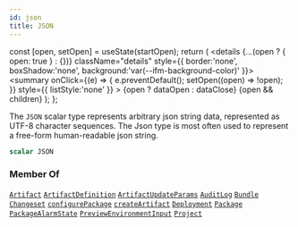 ```yaml
---
id: json
title: JSON
---
```









  const [open, setOpen] = useState(startOpen);
  return (
    <details {...(open ? { open: true } : {})} className="details" style={{ border:'none', boxShadow:'none', background:'var(--ifm-background-color)' }}>
      <summary
        onClick={(e) => {
          e.preventDefault();
          setOpen((open) => !open);
        }}
        style={{ listStyle:'none' }}
      >
      {open ? dataOpen : dataClose}
      </summary>
      {open && children}
    </details>
  );
};








The `JSON` scalar type represents arbitrary json string data, represented as UTF-8
character sequences. The Json type is most often used to represent a free-form
human-readable json string.


```graphql
scalar JSON
```








### Member Of

[`Artifact`](/swapi/types/objects/artifact.mdx)  <Badge class="badge badge--secondary badge--relation" text="object"/><Bullet />[`ArtifactDefinition`](/swapi/types/objects/artifact-definition.mdx)  <Badge class="badge badge--secondary badge--relation" text="object"/><Bullet />[`ArtifactUpdateParams`](/swapi/types/inputs/artifact-update-params.mdx)  <Badge class="badge badge--secondary badge--relation" text="input"/><Bullet />[`AuditLog`](/swapi/types/objects/audit-log.mdx)  <Badge class="badge badge--secondary badge--relation" text="object"/><Bullet />[`Bundle`](/swapi/types/objects/bundle.mdx)  <Badge class="badge badge--secondary badge--relation" text="object"/><Bullet />[`Changeset`](/swapi/types/objects/changeset.mdx)  <Badge class="badge badge--secondary badge--relation" text="object"/><Bullet />[`configurePackage`](/swapi/operations/mutations/configure-package.mdx)  <Badge class="badge badge--secondary badge--relation" text="mutation"/><Bullet />[`createArtifact`](/swapi/operations/mutations/create-artifact.mdx)  <Badge class="badge badge--secondary badge--relation" text="mutation"/><Bullet />[`Deployment`](/swapi/types/objects/deployment.mdx)  <Badge class="badge badge--secondary badge--relation" text="object"/><Bullet />[`Package`](/swapi/types/objects/package.mdx)  <Badge class="badge badge--secondary badge--relation" text="object"/><Bullet />[`PackageAlarmState`](/swapi/types/objects/package-alarm-state.mdx)  <Badge class="badge badge--secondary badge--relation" text="object"/><Bullet />[`PreviewEnvironmentInput`](/swapi/types/inputs/preview-environment-input.mdx)  <Badge class="badge badge--secondary badge--relation" text="input"/><Bullet />[`Project`](/swapi/types/objects/project.mdx)  <Badge class="badge badge--secondary badge--relation" text="object"/>